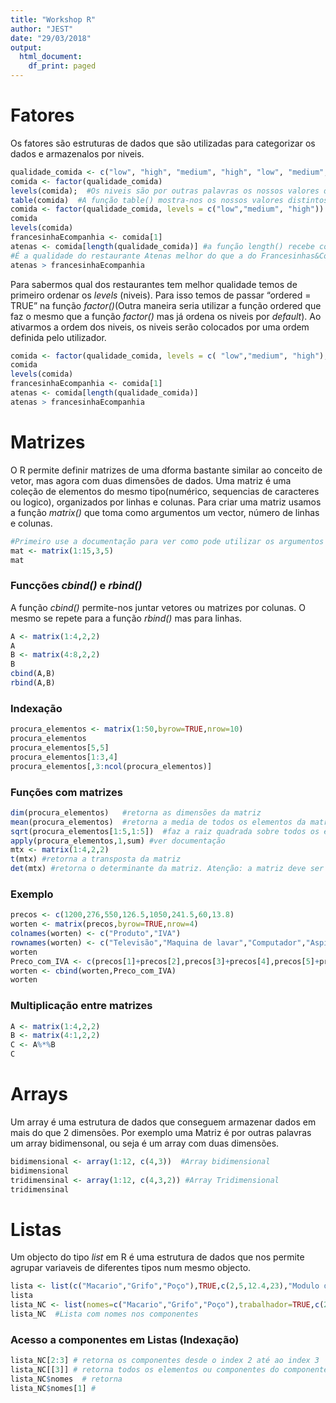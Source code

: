 ```yaml
---
title: "Workshop R"
author: "JEST"
date: "29/03/2018"
output:
  html_document:
    df_print: paged
---
```

# Fatores
Os fatores são estruturas de dados que são utilizadas para categorizar os dados e armazenalos por niveis.
```r
qualidade_comida <- c("low", "high", "medium", "high", "low", "medium", "high")
comida <- factor(qualidade_comida)
levels(comida);  #Os niveis são por outras palavras os nossos valores distintos.    
table(comida)  #A função table() mostra-nos os nossos valores distintos e o número de ocorrências de cada um.
comida <- factor(qualidade_comida, levels = c("low","medium", "high")) # podemos também definir nós quais os niveis que queremos.
comida
levels(comida)
francesinhaEcompanhia <- comida[1]
atenas <- comida[length(qualidade_comida)] #a função length() recebe como entrada, por exemplo, um vector ou um factor e retorna numero de elementos desse mesmo argumento de entrada.
#É a qualidade do restaurante Atenas melhor do que a do Francesinhas&Companhia?
atenas > francesinhaEcompanhia
```
Para sabermos qual dos restaurantes tem melhor qualidade temos de primeiro ordenar os _levels_ (niveis). Para isso temos de passar "ordered = TRUE" na função _factor()_(Outra maneira seria utilizar a função ordered que faz o mesmo que a função _factor()_ mas já ordena os niveis por _default_). Ao ativarmos a ordem dos niveis, os niveis serão colocados por uma ordem definida pelo utilizador.
```r
comida <- factor(qualidade_comida, levels = c( "low","medium", "high"),ordered = TRUE)
comida
levels(comida)
francesinhaEcompanhia <- comida[1]
atenas <- comida[length(qualidade_comida)]
atenas > francesinhaEcompanhia
```
# Matrizes
O R permite definir matrizes de uma dforma bastante similar ao conceito de vetor, mas agora com duas dimensões de dados. Uma matriz é uma coleção de elementos do mesmo tipo(numérico, sequencias de caracteres ou logico), organizados por linhas e colunas.
Para criar uma matriz usamos a função _matrix()_ que toma como argumentos um vector, número de linhas e colunas.
```r
#Primeiro use a documentação para ver como pode utilizar os argumentos de entrada na função matrix()
mat <- matrix(1:15,3,5)
mat
```
### Funcções _cbind()_ e _rbind()_ 
A função _cbind()_ permite-nos juntar vetores ou matrizes por colunas. O mesmo se repete para a função _rbind()_ mas para linhas.
```r
A <- matrix(1:4,2,2)
A
B <- matrix(4:8,2,2)
B
cbind(A,B)    
rbind(A,B)
```
### Indexação
```r
procura_elementos <- matrix(1:50,byrow=TRUE,nrow=10)
procura_elementos
procura_elementos[5,5]
procura_elementos[1:3,4]
procura_elementos[,3:ncol(procura_elementos)]
```
### Funções com matrizes
```r
dim(procura_elementos)   #retorna as dimensões da matriz
mean(procura_elementos)  #retorna a media de todos os elementos da matriz
sqrt(procura_elementos[1:5,1:5])  #faz a raiz quadrada sobre todos os elementos definidos no intervalo
apply(procura_elementos,1,sum) #ver documentação
mtx <- matrix(1:4,2,2)
t(mtx) #retorna a transposta da matriz
det(mtx) #retorna o determinante da matriz. Atenção: a matriz deve ser quadrada.
```
### Exemplo
```r
precos <- c(1200,276,550,126.5,1050,241.5,60,13.8)
worten <- matrix(precos,byrow=TRUE,nrow=4)
colnames(worten) <- c("Produto","IVA")
rownames(worten) <- c("Televisão","Maquina de lavar","Computador","Aspirador")
worten
Preco_com_IVA <- c(precos[1]+precos[2],precos[3]+precos[4],precos[5]+precos[6],precos[7]+precos[8])
worten <- cbind(worten,Preco_com_IVA)
worten

```
### Multiplicação entre matrizes
```r
A <- matrix(1:4,2,2)
B <- matrix(4:1,2,2)
C <- A%*%B 
C
```
# Arrays
Um array é uma estrutura de dados que conseguem armazenar dados em mais do que 2 dimensões. Por exemplo uma Matriz é por outras palavras um array bidimensonal, ou seja é um array com duas dimensões.
```r
bidimensional <- array(1:12, c(4,3))  #Array bidimensional
bidimensional
tridimensinal <- array(1:12, c(4,3,2)) #Array Tridimensional
tridimensinal
```
# Listas
Um objecto do tipo _list_ em R é uma estrutura de dados que nos permite agrupar variaveis de diferentes tipos num mesmo objecto. 
```r
lista <- list(c("Macario","Grifo","Poço"),TRUE,c(2,5,12.4,23),"Modulo de Introdução")  #Criação de uma lista simples
lista
lista_NC <- list(nomes=c("Macario","Grifo","Poço"),trabalhador=TRUE,c(2,5,12.4,23),mensagem="Modulo de Introdução")  #Criação de uma lista com atribuição de nomes aos componentes
lista_NC  #Lista com nomes nos componentes
```
### Acesso a componentes em Listas (Indexação)
```r
lista_NC[2:3] # retorna os componentes desde o index 2 até ao index 3
lista_NC[[3]] # retorna todos os elementos ou componentes do componente na posição 3 da lista
lista_NC$nomes  # retorna 
lista_NC$nomes[1] #
```